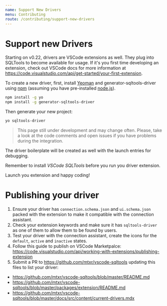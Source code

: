 ```yaml
---
name: Support New Drivers
menu: Contributing
route: /contributing/support-new-drivers
---
```


# Support new Drivers

Starting on v0.22, drivers are VSCode extensions as well. They plug into SQLTools to become available for usage. If it's you first time developing an extension, check out VSCode docs for more information at https://code.visualstudio.com/api/get-started/your-first-extension.

To create a new driver, first, install [Yeoman](http://yeoman.io) and generator-sqltools-driver using [npm](https://www.npmjs.com/) (assuming you have pre-installed [node.js](https://nodejs.org/)).

```bash
npm install -g yo
npm install -g generator-sqltools-driver
```

Then generate your new project:

```bash
yo sqltools-driver
```

> This page still under development and may change often. Please, take a look at the code comments and open issues if you have problems during the integration.

The driver boilerplate will be created as well with the launch entries for debugging.

Remember to install *VSCode SQLTools* before you run you driver extension.

Launch you extension and happy coding!

# Publishing your driver

1. Ensure your driver has `connection.schema.json` and `ui.schema.json` packed with the extension to make it compatible with the connection assistant.
2. Check your extension keywords and make sure it has `sqltools-driver` as one of them to allow them to be found by users.
3. Test your driver with the connection assistant, create the icons for the `default`, `active` and `inactive` states.
4. Follow this guide to publish on VSCode Marketpalce: https://code.visualstudio.com/api/working-with-extensions/publishing-extension
5. Submit a PR to https://github.com/mtxr/vscode-sqltools updating this files to list your driver:
  - https://github.com/mtxr/vscode-sqltools/blob/master/README.md
  - https://github.com/mtxr/vscode-sqltools/blob/master/packages/extension/README.md
  - https://github.com/mtxr/vscode-sqltools/blob/master/docs/src/content/current-drivers.mdx
